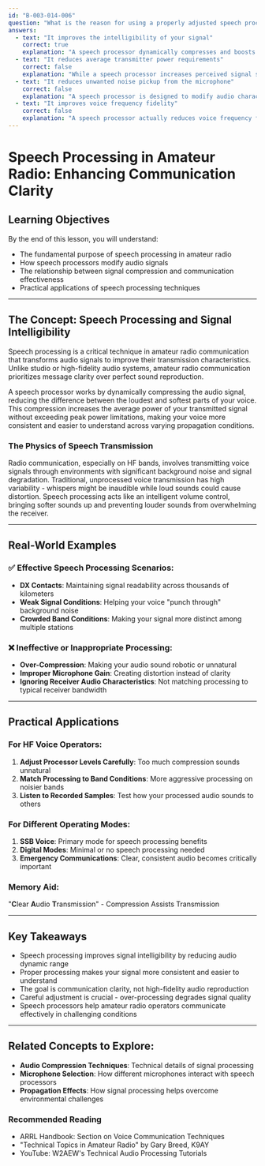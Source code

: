 ```yaml
---
id: "B-003-014-006"
question: "What is the reason for using a properly adjusted speech processor with a single-sideband voice transmitter?"
answers:
  - text: "It improves the intelligibility of your signal"
    correct: true
    explanation: "A speech processor dynamically compresses and boosts audio levels, making your voice signal more consistent and easier to understand, especially under challenging propagation conditions. By reducing the dynamic range of your voice and increasing average audio power, the processor helps your signal cut through background noise and weak signal environments more effectively."
  - text: "It reduces average transmitter power requirements"
    correct: false
    explanation: "While a speech processor increases perceived signal strength, it does not actually reduce the transmitter's power requirements. In fact, by making the audio signal more consistently loud, it may slightly increase the average power output required to maintain the same perceived signal strength."
  - text: "It reduces unwanted noise pickup from the microphone"
    correct: false
    explanation: "A speech processor is designed to modify audio characteristics, not reduce noise pickup. Noise reduction would typically be accomplished by using better microphone techniques, external noise-reduction circuits, or choosing a microphone with better noise-rejection characteristics."
  - text: "It improves voice frequency fidelity"
    correct: false
    explanation: "A speech processor actually reduces voice frequency fidelity by compressing the audio signal and limiting its dynamic range. While this compression improves signal intelligibility, it does so at the expense of reproducing the full natural range of voice frequencies and nuances."
---
```


# Speech Processing in Amateur Radio: Enhancing Communication Clarity

## Learning Objectives
By the end of this lesson, you will understand:
- The fundamental purpose of speech processing in amateur radio
- How speech processors modify audio signals
- The relationship between signal compression and communication effectiveness
- Practical applications of speech processing techniques

---

## The Concept: Speech Processing and Signal Intelligibility

Speech processing is a critical technique in amateur radio communication that transforms audio signals to improve their transmission characteristics. Unlike studio or high-fidelity audio systems, amateur radio communication prioritizes message clarity over perfect sound reproduction.

A speech processor works by dynamically compressing the audio signal, reducing the difference between the loudest and softest parts of your voice. This compression increases the average power of your transmitted signal without exceeding peak power limitations, making your voice more consistent and easier to understand across varying propagation conditions.

### The Physics of Speech Transmission

Radio communication, especially on HF bands, involves transmitting voice signals through environments with significant background noise and signal degradation. Traditional, unprocessed voice transmission has high variability - whispers might be inaudible while loud sounds could cause distortion. Speech processing acts like an intelligent volume control, bringing softer sounds up and preventing louder sounds from overwhelming the receiver.

---

## Real-World Examples

### ✅ Effective Speech Processing Scenarios:
- **DX Contacts**: Maintaining signal readability across thousands of kilometers
- **Weak Signal Conditions**: Helping your voice "punch through" background noise
- **Crowded Band Conditions**: Making your signal more distinct among multiple stations

### ❌ Ineffective or Inappropriate Processing:
- **Over-Compression**: Making your audio sound robotic or unnatural
- **Improper Microphone Gain**: Creating distortion instead of clarity
- **Ignoring Receiver Audio Characteristics**: Not matching processing to typical receiver bandwidth

---

## Practical Applications

### For HF Voice Operators:
1. **Adjust Processor Levels Carefully**: Too much compression sounds unnatural
2. **Match Processing to Band Conditions**: More aggressive processing on noisier bands
3. **Listen to Recorded Samples**: Test how your processed audio sounds to others

### For Different Operating Modes:
1. **SSB Voice**: Primary mode for speech processing benefits
2. **Digital Modes**: Minimal or no speech processing needed
3. **Emergency Communications**: Clear, consistent audio becomes critically important

### Memory Aid:
"**C**lear **A**udio **T**ransmission" - Compression Assists Transmission

---

## Key Takeaways

- Speech processing improves signal intelligibility by reducing audio dynamic range
- Proper processing makes your signal more consistent and easier to understand
- The goal is communication clarity, not high-fidelity audio reproduction
- Careful adjustment is crucial - over-processing degrades signal quality
- Speech processors help amateur radio operators communicate effectively in challenging conditions

---

## Related Concepts to Explore:
- **Audio Compression Techniques**: Technical details of signal processing
- **Microphone Selection**: How different microphones interact with speech processors
- **Propagation Effects**: How signal processing helps overcome environmental challenges

### Recommended Reading
- ARRL Handbook: Section on Voice Communication Techniques
- "Technical Topics in Amateur Radio" by Gary Breed, K9AY
- YouTube: W2AEW's Technical Audio Processing Tutorials